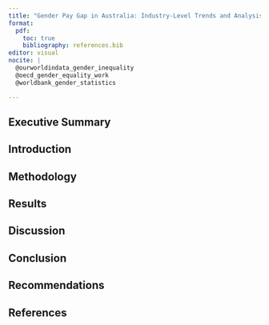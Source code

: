 ```yaml
---
title: "Gender Pay Gap in Australia: Industry-Level Trends and Analysis"
format: 
  pdf:
    toc: true
    bibliography: references.bib
editor: visual
nocite: |
  @ourworldindata_gender_inequality
  @oecd_gender_equality_work
  @worldbank_gender_statistics

---
```

<!-- START: Executive Summary -->
## Executive Summary




<!-- END: Executive Summary -->
<!-- START: Introduction -->
## Introduction










<!-- END: Introduction-->
<!-- START: Methodology -->
## Methodology












<!-- END: Methodology -->
<!-- START: Results -->
## Results












<!-- END: Results -->
<!-- START: Discussion -->
## Discussion





<!-- END: Discussion -->
<!-- START: Conclusion -->
## Conclusion





<!-- END: Conclusion -->
<!-- START: Recommendations -->
## Recommendations





<!-- END: Recommendations -->
<!-- START: References -->
## References





<!-- END: References -->

